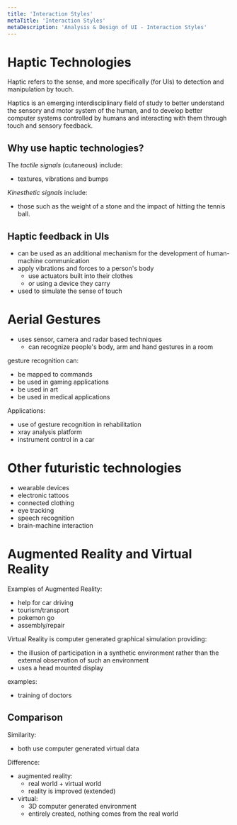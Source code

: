 ```yaml
---
title: 'Interaction Styles'
metaTitle: 'Interaction Styles'
metaDescription: 'Analysis & Design of UI - Interaction Styles'
---
```


# Haptic Technologies

Haptic refers to the sense, and more specifically (for UIs) to detection and manipulation by touch.

Haptics is an emerging interdisciplinary field of study to better understand the sensory and motor system of the human, and to develop better computer systems controlled by humans and interacting with them through touch and sensory feedback.

## Why use haptic technologies?

The *tactile signals* (cutaneous) include:
- textures, vibrations and bumps

*Kinesthetic signals* include:
- those such as the weight of a stone and the impact of hitting the tennis ball.

## Haptic feedback in UIs

- can be used as an additional mechanism for the development of human-machine communication
- apply vibrations and forces to a person's body
    - use actuators built into their clothes
    - or using a device they carry
- used to simulate the sense of touch

# Aerial Gestures

- uses sensor, camera and radar based techniques
    - can recognize people's body, arm and hand gestures in a room

gesture recognition can:
- be mapped to commands
- be used in gaming applications
- be used in art
- be used in medical applications 

Applications:
- use of gesture recognition in rehabilitation
- xray analysis platform
- instrument control in a car

# Other futuristic technologies
- wearable devices
- electronic tattoos
- connected clothing
- eye tracking
- speech recognition
- brain-machine interaction

# Augmented Reality and Virtual Reality

Examples of Augmented Reality:
- help for car driving
- tourism/transport
- pokemon go
- assembly/repair

Virtual Reality is computer generated graphical simulation providing:
- the illusion of participation in a synthetic environment rather than the external observation of such an environment
- uses a head mounted display

examples:
- training of doctors

## Comparison

Similarity:
- both use computer generated virtual data

Difference:
- augmented reality:
    - real world + virtual world
    - reality is improved (extended)
- virtual:
    - 3D computer generated environment
    - entirely created, nothing comes from the real world